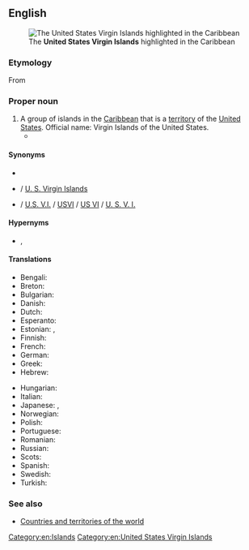 {{also|U.S. Virgin Islands|U. S. Virgin Islands}}
==English==
{{Wikipedia}}
{{commonscat|United States Virgin Islands}}
[[File:United States Virgin Islands - Location Map (2013) - VIR - UNOCHA.svg|alt=A map of the Americas, highlighting the United States Virgin Islands|thumb|right|The '''United States Virgin Islands''' highlighted in the Caribbean]]

===Etymology===
From {{com|en|US|Virgin Islands}} {{rfe|en|When/how was this terminology generated?}}

===Proper noun===
{{en-proper noun|head=[[US]] [[Virgin Islands]]}}

# A group of islands in the [[Caribbean]] that is a [[territory]] of the [[United States]]. Official name: Virgin Islands of the United States.
#* {{quote-book
|en
|year=2003
|last=Clinton
|first=Hillary Rodham
|authorlink=Hillary Clinton
|chapter=Third Way
|title={{w|Living History (book)|Living History}}
|url=https://archive.org/details/livinghistory0000clin_o7i8/
|ISBN=9780747255154
|OCLC=249479603
|page=437
|pageurl=https://archive.org/details/livinghistory0000clin_o7i8/page/437/
|text=I looked forward to seeing our friends and loved the long, serious conversations at Renaissance. But I needed some rest, and I was eager for the four days we had planned on St. Thomas in the '''U.S. Virgin Islands''' after New Year’s.}}

====Synonyms====
* {{l|en|United States Virgin Islands}}
* {{l|en|U.S. Virgin Islands}} / [[U. S. Virgin Islands]]
* {{l|en|U.S.V.I.}} / [[U.S. V.I.]] / [[USVI]] / [[US VI]] / [[U. S. V. I.]] {{qualifier|abbreviations}}

====Hypernyms====
* {{l|en|Usonia}}, {{l|en|Usania}}

====Translations====
{{trans-top|Country in the Caribbean}}
* Bengali: {{t|bn|মার্কিন ভার্জিন দ্বীপপুঞ্জ}}
* Breton: {{t|br|Inizi Gwerc'h ar Stadoù-Unanet}}
* Bulgarian: {{t|bg|Вирджински острови}}
* Danish: {{t|da|Amerikanske Jomfruøer|c-p}}
* Dutch: {{t+|nl|Amerikaanse Maagdeneilanden}}
* Esperanto: {{t|eo|Usonaj Virgulininsuloj}}
* Estonian: {{t|et|USA Neitsisaared|p}}, {{t|et|Ühendriikide Neitsisaared|p}}
* Finnish: {{t+|fi|Yhdysvaltain Neitsytsaaret}}
* French: {{t|fr|Iles Vierges américaines}}
* German: {{t|de|Amerikanische Jungferninseln}}
* Greek: {{t|el|Αμερικανικές Παρθένοι Νήσοι|f-p}}
* Hebrew: {{t|he|איי הבתולה האמריקניים|tr=Iyey ha-Btula ha-Americaniyim}}
{{trans-mid}}
* Hungarian: {{t+|hu|Amerikai Virgin-szigetek}}
* Italian: {{t|it|Isole Vergini americane}}
* Japanese: {{t|ja|アメリカ領ヴァージン諸島|tr=Amerika-ryō Vājin toshō}}, {{t|ja|米領ヴァージン諸島|tr=Beiryō Vājin toshō}}
* Norwegian: {{t|no|Amerikanske Jomfruøyene|p}}
* Polish: {{t+|pl|Wyspy Dziewicze Stanów Zjednoczonych}}
* Portuguese: {{t+|pt|Ilhas Virgens Americanas|f-p}}
* Romanian: {{t|ro|Insulele Virgine Americane|f-p}}
* Russian: {{t+|ru|Америка́нские Вирги́нские острова́|m-p}}
* Scots: {{t|sco|Unitit States Virgin Islands}}
* Spanish: {{t|es|Islas Vírgenes Americanas}}
* Swedish: {{t+|sv|Amerikanska Jungfruöarna|c-p}}
* Turkish: {{t|tr|ABD Virgin Adaları}}
{{trans-bottom}}

===See also===
* [[Appendix:Countries and territories of the world|Countries and territories of the world]]

[[Category:en:Islands]]
[[Category:en:United States Virgin Islands]]
